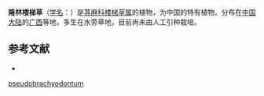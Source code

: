 {{Speciesbox
| name = 隆林楼梯草
| status = 
| status_system = 
| image =
| genus = Elatostema
| species = pseudobrachyodontum
| authority = W. T. Wang
}}

'''隆林楼梯草'''（[[学名|学名]]：{{lang|la|''Elatostema pseudobrachyodontum''}}）是[[荨麻科|荨麻科]][[楼梯草属|楼梯草属]]的植物，为中国的特有植物。分布在[[中国大陆|中国大陆]]的[[广西|广西]]等地，多生在水旁草地，目前尚未由人工引种栽培。

== 参考文献 ==
<div class="references-small">
* {{cite web| url =http://www.bioinfo.cn/db05/KmzwSpecies.php?action=view&id=23255| title =隆林楼梯草| work =《中国高等植物数据库全库》| publisher =中国科学院微生物研究所| author =昆明植物研究所| accessdate =2009-02-25| deadurl =yes| archiveurl =https://web.archive.org/web/20160305102315/http://www.bioinfo.cn/db05/KmzwSpecies.php?action=view&id=23255| archivedate =2016-03-05}}
</div>
{{Taxonbar|from=Q15232118}}

{{DEFAULTSORT:Elatostema pseudobrachyodontum}}
[[Category:楼梯草属|pseudobrachyodontum]]


{{Urticaceae-stub}}